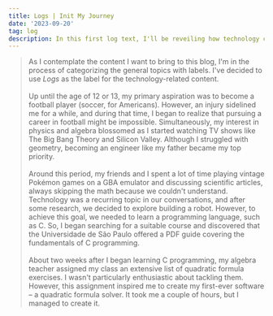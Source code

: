 ```yaml
---
title: Logs | Init My Journey
date: '2023-09-20'
tag: log
description: In this first log text, I'll be reveiling how technology caught my attention and my journey ever since my first software to my current job and projects.
---
```

> As I contemplate the content I want to bring to this blog, I'm in the process of categorizing the general topics with labels. I've decided to use *Logs* as the label for the technology-related content.
\
\
Up until the age of 12 or 13, my primary aspiration was to become a football player (soccer, for Americans). However, an injury sidelined me for a while, and during that time, I began to realize that pursuing a career in football might be impossible. Simultaneously, my interest in physics and algebra blossomed as I started watching TV shows like The Big Bang Theory and Silicon Valley. Although I struggled with geometry, becoming an engineer like my father became my top priority.
\
\
Around this period, my friends and I spent a lot of time playing vintage Pokémon games on a GBA emulator and discussing scientific articles, always skipping the math because we couldn't understand. Technology was a recurring topic in our conversations, and after some research, we decided to explore building a robot. However, to achieve this goal, we needed to learn a programming language, such as C. So, I began searching for a suitable course and discovered that the Universidade de São Paulo offered a PDF guide covering the fundamentals of C programming.
\
\
About two weeks after I began learning C programming, my algebra teacher assigned my class an extensive list of quadratic formula exercises. I wasn't particularly enthusiastic about tackling them. However, this assignment inspired me to create my first-ever software – a quadratic formula solver. It took me a couple of hours, but I managed to create it.

